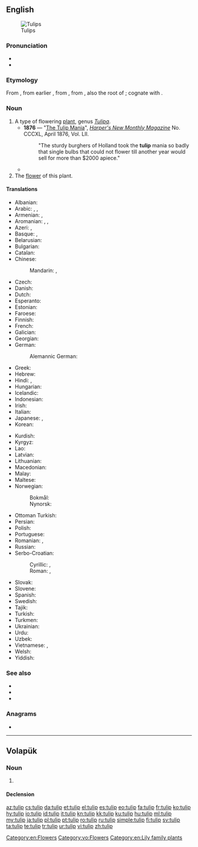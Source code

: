 {{also|TULIP}}
==English==
[[Image:Tulip - floriade canberra.jpg|thumb|Tulips]]

===Pronunciation===
* {{IPA|/ˈtjuːlɪp/|lang=en}}
* {{audio|en-us-tulip.ogg|Audio (US)|lang=en}}

===Etymology===
From {{etyl|fr|en}} {{m|fr|tulipe}}, from earlier {{m|fr|tulipan}}, from {{etyl|tr|en}} {{m|tr|tülbent||fine muslin, turban}}, from {{etyl|fa|en}} {{m|fa|دلبند|tr=dolband||turban}}, also the root of {{term|turban}}; cognate with {{etyl|mzn|-}} {{m|mzn|تولیپ||tulip|sc=fa-Arab}}.

===Noun===
{{en-noun}}

# A type of flowering [[plant]], genus ''[[Tulipa]]''.
#* '''1876''' — "[[s:The Tulip Mania|The Tulip Mania]]", ''[[w:Harper's Magazine|Harper's New Monthly Magazine]]'' No. CCCXL, April 1876, Vol. LII.
#*: "The sturdy burghers of Holland took the '''tulip''' mania so badly that single bulbs that could not flower till another year would sell for more than $2000 apiece."
#* {{quote-book|year=1918|author={{w|W. B. Maxwell}}|chapter=10
|title=[http://openlibrary.org/works/OL1097634W The Mirror and the Lamp]
|passage=He looked round the poor room, at the distempered walls, and the bad engravings in meretricious frames, the crinkly paper and wax flowers on the chiffonier; and he thought of a room like Father Bryan's, with panelling, with cut glass, with '''tulips''' in silver pots, such a room as he had hoped to have for his own.}}
# The [[flower]] of this plant.

====Translations====
{{trans-top|plant}}
* Albanian: {{t|sq|tulipani}}
* Arabic: {{t|ar|خُزَامَى}}, {{t|ar|تُولِيب|m}}, {{t|ar|لَعْلَع|m}}
* Armenian: {{t+|hy|վարդակակաչ}}, {{t+|hy|կակաչ}}
* Aromanian: {{t|rup|pãteadzã|f}}, {{t|rup|lalei|f}}, {{t|rup|tulipã|f}}
* Azeri: {{t+|az|tülpan}}, {{t+|az|dağlaləsi}}
* Basque: {{t|eu|idibihotz}}, {{t|eu|kukupel}}
* Belarusian: {{t|be|цюльпан|m|tr=cjulʹpán|sc=Cyrl}}
* Bulgarian: {{t|bg|лале|f|tr=lalé|sc=Cyrl}}
* Catalan: {{t+|ca|tulipa|f}}
* Chinese:
*: Mandarin: {{t|cmn|鬱金香|sc=Hani}}, {{t+|cmn|郁金香|tr=yùjīnxiāng|sc=Hani}}
* Czech: {{t+|cs|tulipán|m}}
* Danish: {{t+|da|tulipan|c}}
* Dutch: {{t+|nl|tulp|f}}
* Esperanto: {{t|eo|tulipo}}
* Estonian: {{t|et|tulp}}
* Faroese: {{t|fo|tulipan|f}}
* Finnish: {{t+|fi|tulppaani}}
* French: {{t+|fr|tulipe|f}}
* Galician: {{t+|gl|tulipán|m}}
* Georgian: {{t|ka|ტიტა}}
* German: {{t+|de|Tulpe|f}}
*: Alemannic German: {{t|gsw|Tulipaane|f}}
* Greek: {{t+|el|τουλίπα|f}}
* Hebrew: {{t+|he|צבעוני|tr=tzivoni|sc=Hebr}}
* Hindi: {{t|hi|ट्यूलिप|tr=ṭyūlip|sc=Deva}}, {{t|hi|लाला|tr=lālā|sc=Deva}}
* Hungarian: {{t+|hu|tulipán}}
* Icelandic: {{t|is|túlipani|m}}
* Indonesian: {{t+|id|tulip}}
* Irish: {{t|ga|tiúilip|f}}
* Italian: {{t+|it|tulipano|m}}
* Japanese: {{t+|ja|チューリップ|tr=chūrippu}}, {{t+|ja|鬱金香|tr=うこんこう, ukonkō|sc=Jpan}}
* Korean: {{t+|ko|튤립|sc=Kore}}
{{trans-mid}}
* Kurdish: {{t+|ku|tule|sc=ku-Arab}}
* Kyrgyz: {{t|ky|кызгалдак|sc=Cyrl}}
* Lao: {{t|lo|ດອກທິວລິບ|sc=Laoo}}
* Latvian: {{t|lv|tulpes|m}}
* Lithuanian: {{t|lt|tulpė|f}}
* Macedonian: {{t|mk|лале|f|tr=lále|sc=Cyrl}}
* Malay: {{t|ms|tulip}}
* Maltese: {{t|mt|tulipan}}
* Norwegian:
*: Bokmål: {{t|nb|tulipan|m}}
*: Nynorsk: {{t|nn|tulipan|m}}
* Ottoman Turkish: {{t|ota|لاله|tr=lale|sc=ota-Arab}}
* Persian: {{t+|fa|لاله|tr=lâle}}
* Polish: {{t+|pl|tulipan|m-in}}
* Portuguese: {{t+|pt|túlipa|f}}
* Romanian: {{t+|ro|lalea|f}}, {{t+|ro|tulipă|f}}
* Russian: {{t+|ru|тюльпа́н|m}}
* Serbo-Croatian:
*: Cyrillic: {{t|sh|лала|f|sc=Cyrl}}, {{t|sh|тулипан|m|sc=Cyrl}}
*: Roman: {{t|sh|lala|f}} , {{t+|sh|tulipan|m}}
* Slovak: {{t|sk|tulipán|m}}
* Slovene: {{t+|sl|tulipan|m}}
* Spanish: {{t+|es|tulipán|m}}
* Swedish: {{t+|sv|tulpan|c}}
* Tajik: {{t|tg|лола‍}}
* Turkish: {{t+|tr|lale}}
* Turkmen: {{t|tk|çigilden}}
* Ukrainian: {{t|uk|тюльпан|m|tr=tjulʹpán|sc=Cyrl}}
* Urdu: {{t+|ur|لالہ|tr=lāla|sc=ur-Arab}}
* Uzbek: {{t+|uz|lola}}
* Vietnamese: {{t|vi|uất kim hương}}, {{t|vi|uất kim cương}}
* Welsh: {{t|cy|tiwlip|f}}
* Yiddish: {{t|yi|טולפּאַן|m}}
{{trans-bottom}}

===See also===
* {{projectlink|wikipedia}}
* {{commonslite|Tulipa}}
* {{specieslite|Tulipa}}

===Anagrams===
* {{l|en|lit up}}

[[Category:en:Flowers]]

----

==Volapük==

===Noun===
{{vo-noun}}

# {{l|en|tulip}}

====Declension====
{{vo-decl-noun}}

[[Category:vo:Flowers]]
[[Category:en:Lily family plants]]

[[az:tulip]]
[[cs:tulip]]
[[da:tulip]]
[[et:tulip]]
[[el:tulip]]
[[es:tulip]]
[[eo:tulip]]
[[fa:tulip]]
[[fr:tulip]]
[[ko:tulip]]
[[hy:tulip]]
[[io:tulip]]
[[id:tulip]]
[[it:tulip]]
[[kn:tulip]]
[[kk:tulip]]
[[ku:tulip]]
[[hu:tulip]]
[[ml:tulip]]
[[my:tulip]]
[[ja:tulip]]
[[pl:tulip]]
[[pt:tulip]]
[[ro:tulip]]
[[ru:tulip]]
[[simple:tulip]]
[[fi:tulip]]
[[sv:tulip]]
[[ta:tulip]]
[[te:tulip]]
[[tr:tulip]]
[[ur:tulip]]
[[vi:tulip]]
[[zh:tulip]]